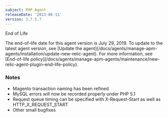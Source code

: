 ```yaml
---
subject: PHP Agent
releaseDate: '2013-06-11'
version: 3.7.5.7
---
```


End of Life

<Callout variant="important">
  The end-of-life date for this agent version is July 29, 2019. To update to the latest agent version, see [Update the agent](/docs/agents/manage-apm-agents/installation/update-new-relic-agent). For more information, see [End-of-life policy](/docs/agents/manage-apm-agents/maintenance/new-relic-agent-plugin-end-life-policy).
</Callout>

### Notes

* Magento transaction naming has been refined
* MySQL errors will now be recorded properly under PHP 5.1
* Request queue timing can be specified with X-Request-Start as well as HTTP_X_REQUEST_START
* Other small bugfixes
